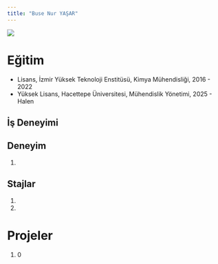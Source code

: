 ```yaml
---
title: "Buse Nur YAŞAR"
---
```


![](/assets/images/buse.jpeg){fig-align="center"}

# Eğitim

-   Lisans, İzmir Yüksek Teknoloji Enstitüsü, Kimya Mühendisliği, 2016 - 2022
-   Yüksek Lisans, Hacettepe Üniversitesi, Mühendislik Yönetimi, 2025 - Halen

## İş Deneyimi

## Deneyim

1.  

## Stajlar

1.  

2.  

# Projeler

1.  0
